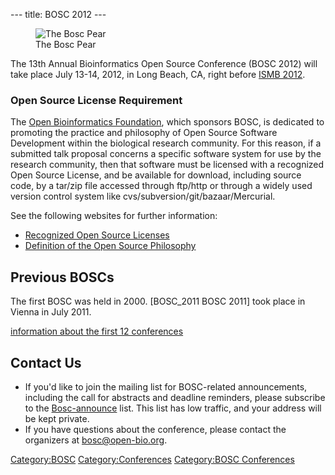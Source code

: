---
title: BOSC 2012
---

[[Image:Pear.png|right|The Bosc Pear]]

The 13th Annual Bioinformatics Open Source Conference (BOSC 2012) will take place July 13-14, 2012, in Long Beach, CA, right before [http://www.iscb.org/ismb2012 ISMB 2012].

=== Open Source License Requirement ===

The [[OBF|Open Bioinformatics Foundation]], which sponsors BOSC, is dedicated to promoting the practice and philosophy of Open Source Software Development within the biological research community. For this reason, if a submitted talk proposal concerns a specific software system for use by the research community, then that software must be licensed with a recognized Open Source License, and be available for download, including source code, by a tar/zip file accessed through ftp/http or through a widely used version control system like cvs/subversion/git/bazaar/Mercurial.

See the following websites for further information:
* [http://www.opensource.org/licenses/ Recognized Open Source Licenses]
* [http://www.opensource.org/docs/definition.php Definition of the Open Source Philosophy]

== Previous BOSCs ==

The first BOSC was held in 2000.  [BOSC_2011 BOSC 2011] took place in Vienna in July 2011.

[[Past BOSC conferences | information about the first 12 conferences]]

== Contact Us ==

* If you'd like to join the mailing list for BOSC-related announcements, including the call for abstracts and deadline reminders, please subscribe to the [http://lists.open-bio.org/mailman/listinfo/bosc-announce Bosc-announce] list.  This list has low traffic, and your address will be kept private.
* If you have questions about the conference, please contact the organizers at [mailto:bosc@open-bio.org bosc@open-bio.org].

[[Category:BOSC]] [[Category:Conferences]]
[[Category:BOSC Conferences]]